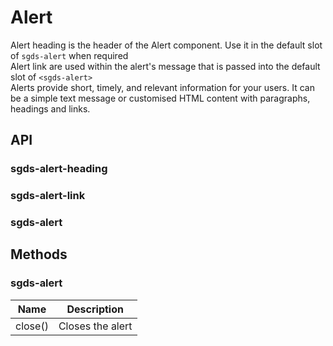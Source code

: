 
<Meta of={AlertStories} />

# Alert

Alert heading is the header of the Alert component. Use it in the default slot of `sgds-alert` when required<br />Alert link are used within the alert's message that is passed into the default slot of `<sgds-alert>`<br />Alerts provide short, timely, and relevant information for your users. It can be a simple text message or customised HTML content with paragraphs, headings and links.

<Canvas>
  <Story of={AlertStories.Basic} />
</Canvas>

## API

### sgds-alert-heading

<Controls />

### sgds-alert-link

<Controls />

### sgds-alert

<Controls />

## Methods

### sgds-alert

<table>
  <thead>
    <tr>
      <th>Name</th>
      <th>Description</th>
    </tr>
  </thead>

  <tbody>
    <tr>
      <td>close()</td>
      <td>Closes the alert</td>
    </tr>
  </tbody>
</table>

